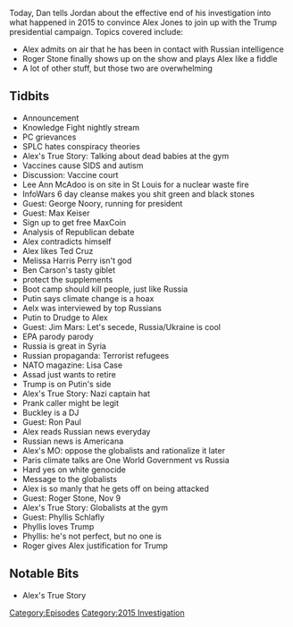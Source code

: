 {{Episode
    | title             = Oct. 27-Nov. 9, 2015
    | caption           = [https://knowledgefight.libsyn.com/knowledge-fight-oct-27-nov-9-2015 Listen to this episode on Libsyn]
    | episodeNumber     = 82
    | length            = 03:09:24
    | airDate           = September 11, 2017
    | coverageStartDate = October 27, 2015
    | coverageEndDate   = November 9, 2015
    | episodeType       = [[:Category:2015 Investigation|2015 Investigation]]
    | appearance        = [[Lee Ann McAdoo]], [[George Noory]], [[Max Keiser]], [[Ted Cruz]], [[Mellisa Harris Perry]], [[Ben Carson]], [[roger stone]], [[Steve Pieczenek]], [[phyllis schlafly]], [[45 group]], [[Donald Trump]], [[Vladimir Putin]], [[Jim Mars]], [[Lisa Case]], [[Buckley]], [[Ron Paul]]
    | previousEpisode   = [[81: September 6-7, 2017]]
    | nextEpisode       = [[83: November 10-12, 2015]]
}}

{{Stub}}

Today, Dan tells Jordan about the effective end of his investigation into what happened in 2015 to convince Alex Jones to join up with the Trump presidential campaign. Topics covered include:

*Alex admits on air that he has been in contact with Russian intelligence
*Roger Stone finally shows up on the show and plays Alex like a fiddle
*A lot of other stuff, but those two are overwhelming

==Tidbits==

*Announcement
*Knowledge Fight nightly stream
*PC grievances
*SPLC hates conspiracy theories
*Alex's True Story: Talking about dead babies at the gym
*Vaccines cause SIDS and autism
*Discussion: Vaccine court
*Lee Ann McAdoo is on site in St Louis for a nuclear waste fire
*InfoWars 6 day cleanse makes you shit green and black stones
*Guest: George Noory, running for president
*Guest: Max Keiser
*Sign up to get free MaxCoin
*Analysis of Republican debate
*Alex contradicts himself
*Alex likes Ted Cruz
*Melissa Harris Perry isn't god
*Ben Carson's tasty giblet
*protect the supplements
*Boot camp should kill people, just like Russia
*Putin says climate change is a hoax
*Aelx was interviewed by top Russians
*Putin to Drudge to Alex
*Guest: Jim Mars: Let's secede, Russia/Ukraine is cool
*EPA parody parody
*Russia is great in Syria
*Russian propaganda: Terrorist refugees
*NATO magazine: Lisa Case
*Assad just wants to retire
*Trump is on Putin's side
*Alex's True Story: Nazi captain hat
*Prank caller might be legit
*Buckley is a DJ
*Guest: Ron Paul
*Alex reads Russian news everyday
*Russian news is Americana
*Alex's MO: oppose the globalists and rationalize it later
*Paris climate talks are One World Government vs Russia
*Hard yes on white genocide
*Message to the globalists
*Alex is so manly that he gets off on being attacked
*Guest: Roger Stone, Nov 9
*Alex's True Story: Globalists at the gym
*Guest: Phyllis Schlafly
*Phyllis loves Trump
*Phyllis: he's not perfect, but no one is
*Roger gives Alex justification for Trump

==Notable Bits==

*Alex's True Story

[[Category:Episodes]]
[[Category:2015 Investigation]]